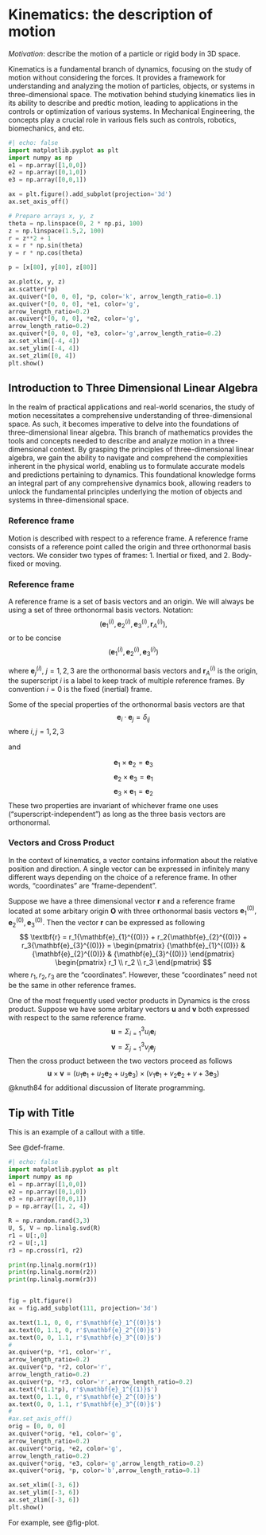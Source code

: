 [//]: # latex new commands
\newcommand\orig[2]{\mathbf{r}_{#1}^{(#2)}}
\newcommand\bvec[2]{{\mathbf{e}_{#1}^{(#2)}}}

# Kinematics: the description of motion
*Motivation*: describe the motion of a particle or rigid body in 3D space.     

Kinematics is a fundamental branch of dynamics, focusing on the study of motion without considering the forces. It provides a framework for understanding and analyzing the motion of particles, objects, or systems in three-dimensional space. The motivation behind studying kinematics lies in its ability to describe and predtic motion, leading to applications in the controls or optimization of various systems. In Mechanical Engineering, the concepts play a crucial role in various fiels such as controls, robotics, biomechanics, and etc.




```python
#| echo: false
import matplotlib.pyplot as plt
import numpy as np
e1 = np.array([1,0,0])
e2 = np.array([0,1,0])
e3 = np.array([0,0,1])

ax = plt.figure().add_subplot(projection='3d')
ax.set_axis_off()

# Prepare arrays x, y, z
theta = np.linspace(0, 2 * np.pi, 100)
z = np.linspace(1.5,2, 100)
r = z**2 + 1
x = r * np.sin(theta)
y = r * np.cos(theta)

p = [x[80], y[80], z[80]]

ax.plot(x, y, z)
ax.scatter(*p)
ax.quiver(*[0, 0, 0], *p, color='k', arrow_length_ratio=0.1)
ax.quiver(*[0, 0, 0], *e1, color='g',
arrow_length_ratio=0.2)
ax.quiver(*[0, 0, 0], *e2, color='g',
arrow_length_ratio=0.2)
ax.quiver(*[0, 0, 0], *e3, color='g',arrow_length_ratio=0.2)
ax.set_xlim([-4, 4])
ax.set_ylim([-4, 4])
ax.set_zlim([0, 4])
plt.show()
```

## Introduction to Three Dimensional Linear Algebra
In the realm of practical applications and real-world scenarios, the study of motion necessitates a comprehensive understanding of three-dimensional space. As such, it becomes imperative to delve into the foundations of three-dimensional linear algebra. This branch of mathematics provides the tools and concepts needed to describe and analyze motion in a three-dimensional context. By grasping the principles of three-dimensional linear algebra, we gain the ability to navigate and comprehend the complexities inherent in the physical world, enabling us to formulate accurate models and predictions pertaining to dynamics. This foundational knowledge forms an integral part of any comprehensive dynamics book, allowing readers to unlock the fundamental principles underlying the motion of objects and systems in three-dimensional space.

### Reference frame
Motion is described with respect to a reference frame. A reference frame consists of a reference point called the origin and three orthonormal basis vectors. We consider two types of frames:
1. Inertial or fixed, and 
2. Body-fixed or moving.

::: {#def-frame}
### Reference frame
A reference frame is a set of basis vectors and an origin. We will always be using a set of three orthonormal basis vectors. Notation:
$$
(\bvec{1}{i}, \bvec{2}{i}, \bvec{3}{i}, \orig{A}{i}),
$$
or to be concise 
$$
(\bvec{1}{i}, \bvec{2}{i}, \bvec{3}{i})
$$
:::
where $\bvec{j}{i}$, $j=1,2,3$ are the orthonormal basis vectors and $\orig{A}{i}$ is the origin, the superscript $i$ is a label to keep track of multiple reference frames. By convention $i=0$ is the fixed (inertial) frame.

Some of the special properties of the orthonormal basis vectors are that 
$$
\textbf{e}_{i} \cdot \textbf{e}_{j} = \delta_{ij} 
$$
where $i,j=1,2,3$ 

and

$$
\textbf{e}_1 \times \textbf{e}_2 = \textbf{e}_3
$$
$$
\textbf{e}_2 \times \textbf{e}_3 = \textbf{e}_1
$$
$$
\textbf{e}_3 \times \textbf{e}_1 = \textbf{e}_2
$$
These two properties are invariant of whichever frame one uses ("superscript-independent") as long as the three basis vectors are orthonormal. 

### Vectors and Cross Product
In the context of kinematics, a vector contains information about the relative position and direction. A single vector can be expressed in infinitely many different ways depending on the choice of a reference frame. In other words, "coordinates" are "frame-dependent". 

Suppose we have a three dimensional vector $\textbf{r}$ and a reference frame located at some arbitary origin $\textbf{O}$ with three orthonormal basis vectors $\bvec{1}{0}, \bvec{2}{0}, \bvec{3}{0}$. Then the vector $\textbf{r}$ can be expressed as following
$$
\textbf{r} = r_1\bvec{1}{0} + r_2\bvec{2}{0} + r_3\bvec{3}{0} = \begin{pmatrix} \bvec{1}{0} & \bvec{2}{0} & \bvec{3}{0} \end{pmatrix} \begin{pmatrix} r_1 \\ r_2 \\ r_3 \end{pmatrix}
$$
where $r_1, r_2, r_3$ are the "coordinates". However, these "coordinates" need not be the same in other reference frames. 

One of the most frequently used vector products in Dynamics is the cross product. Suppose we have some arbitary vectors $\textbf{u}$ and $\textbf{v}$ both expressed with respect to the same reference frame.
$$
\textbf{u} = \Sigma_{i=1}^{3}u_i\textbf{e}_i
$$
$$
\textbf{v} = \Sigma_{j=1}^{3}v_j\textbf{e}_j
$$
Then the cross product between the two vectors proceed as follows
$$
\textbf{u} \times \textbf{v} = (u_1\textbf{e}_1 + u_2\textbf{e}_2 + u_3\textbf{e}_3) \times (v_1\textbf{e}_1 + v_2\textbf{e}_2 + v+3\textbf{e}_3)
$$
@knuth84 for additional discussion of literate programming.

::: {.callout-tip}
## Tip with Title

This is an example of a callout with a title.
:::

See @def-frame.

```python
#| echo: false
import matplotlib.pyplot as plt
import numpy as np
e1 = np.array([1,0,0])
e2 = np.array([0,1,0])
e3 = np.array([0,0,1])
p = np.array([1, 2, 4])

R = np.random.rand(3,3)
U, S, V = np.linalg.svd(R)
r1 = U[:,0]
r2 = U[:,1]
r3 = np.cross(r1, r2)

print(np.linalg.norm(r1))
print(np.linalg.norm(r2))
print(np.linalg.norm(r3))


fig = plt.figure()
ax = fig.add_subplot(111, projection='3d')

ax.text(1.1, 0, 0, r'$\mathbf{e}_1^{(0)}$')
ax.text(0, 1.1, 0, r'$\mathbf{e}_2^{(0)}$')
ax.text(0, 0, 1.1, r'$\mathbf{e}_3^{(0)}$')
#
ax.quiver(*p, *r1, color='r',
arrow_length_ratio=0.2)
ax.quiver(*p, *r2, color='r',
arrow_length_ratio=0.2)
ax.quiver(*p, *r3, color='r',arrow_length_ratio=0.2)
ax.text(*(1.1*p), r'$\mathbf{e}_1^{(1)}$')
ax.text(0, 1.1, 0, r'$\mathbf{e}_2^{(0)}$')
ax.text(0, 0, 1.1, r'$\mathbf{e}_3^{(0)}$')
#
#ax.set_axis_off()
orig = [0, 0, 0]
ax.quiver(*orig, *e1, color='g',
arrow_length_ratio=0.2)
ax.quiver(*orig, *e2, color='g',
arrow_length_ratio=0.2)
ax.quiver(*orig, *e3, color='g',arrow_length_ratio=0.2)
ax.quiver(*orig, *p, color='b',arrow_length_ratio=0.1)

ax.set_xlim([-3, 6])
ax.set_ylim([-3, 6])
ax.set_zlim([-3, 6])
plt.show()
```

For example, see @fig-plot.

